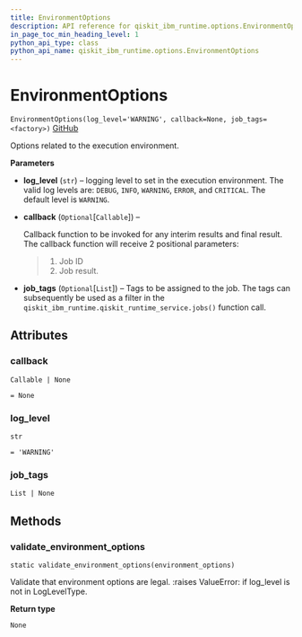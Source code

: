 ```yaml
---
title: EnvironmentOptions
description: API reference for qiskit_ibm_runtime.options.EnvironmentOptions
in_page_toc_min_heading_level: 1
python_api_type: class
python_api_name: qiskit_ibm_runtime.options.EnvironmentOptions
---
```


# EnvironmentOptions

<span id="qiskit_ibm_runtime.options.EnvironmentOptions" />

`EnvironmentOptions(log_level='WARNING', callback=None, job_tags=<factory>)` [GitHub](https://github.com/qiskit/qiskit-ibm-runtime/tree/stable/0.15/qiskit_ibm_runtime/options/environment_options.py "view source code")

Options related to the execution environment.

**Parameters**

*   **log\_level** (`str`) – logging level to set in the execution environment. The valid log levels are: `DEBUG`, `INFO`, `WARNING`, `ERROR`, and `CRITICAL`. The default level is `WARNING`.

*   **callback** (`Optional`\[`Callable`]) –

    Callback function to be invoked for any interim results and final result. The callback function will receive 2 positional parameters:

    > 1.  Job ID
    > 2.  Job result.

*   **job\_tags** (`Optional`\[`List`]) – Tags to be assigned to the job. The tags can subsequently be used as a filter in the `qiskit_ibm_runtime.qiskit_runtime_service.jobs()` function call.

## Attributes

<span id="qiskit_ibm_runtime.options.EnvironmentOptions.callback" />

### callback

`Callable | None`

`= None`

<span id="qiskit_ibm_runtime.options.EnvironmentOptions.log_level" />

### log\_level

`str`

`= 'WARNING'`

<span id="qiskit_ibm_runtime.options.EnvironmentOptions.job_tags" />

### job\_tags

`List | None`

## Methods

### validate\_environment\_options

<span id="qiskit_ibm_runtime.options.EnvironmentOptions.validate_environment_options" />

`static validate_environment_options(environment_options)`

Validate that environment options are legal. :raises ValueError: if log\_level is not in LogLevelType.

**Return type**

`None`

